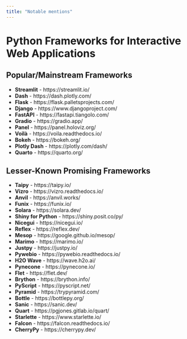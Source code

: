 ```yaml
---
title: "Notable mentions"
---
```


# Python Frameworks for Interactive Web Applications

## Popular/Mainstream Frameworks

- **Streamlit** - https://streamlit.io/
- **Dash** - https://dash.plotly.com/
- **Flask** - https://flask.palletsprojects.com/
- **Django** - https://www.djangoproject.com/
- **FastAPI** - https://fastapi.tiangolo.com/
- **Gradio** - https://gradio.app/
- **Panel** - https://panel.holoviz.org/
- **Voilà** - https://voila.readthedocs.io/
- **Bokeh** - https://bokeh.org/
- **Plotly Dash** - https://plotly.com/dash/
- **Quarto** - https://quarto.org/

## Lesser-Known Promising Frameworks

- **Taipy** - https://taipy.io/
- **Vizro** - https://vizro.readthedocs.io/
- **Anvil** - https://anvil.works/
- **Funix** - https://funix.io/
- **Solara** - https://solara.dev/
- **Shiny for Python** - https://shiny.posit.co/py/
- **Nicegui** - https://nicegui.io/
- **Reflex** - https://reflex.dev/
- **Mesop** - https://google.github.io/mesop/
- **Marimo** - https://marimo.io/
- **Justpy** - https://justpy.io/
- **Pywebio** - https://pywebio.readthedocs.io/
- **H2O Wave** - https://wave.h2o.ai/
- **Pynecone** - https://pynecone.io/
- **Flet** - https://flet.dev/
- **Brython** - https://brython.info/
- **PyScript** - https://pyscript.net/
- **Pyramid** - https://trypyramid.com/
- **Bottle** - https://bottlepy.org/
- **Sanic** - https://sanic.dev/
- **Quart** - https://pgjones.gitlab.io/quart/
- **Starlette** - https://www.starlette.io/
- **Falcon** - https://falcon.readthedocs.io/
- **CherryPy** - https://cherrypy.dev/